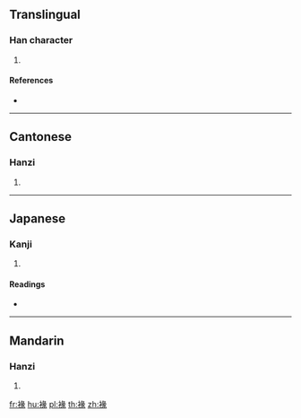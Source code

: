 {{character info/new}}
==Translingual==

===Han character===
{{Han char|rn=145|rad=衣|as=09|sn=15|four=37232|canj=LVNO}}

# {{defn|Han|sort=衣09}}

====References====
* {{Han ref|kx=1121.080|dkj=34443|dj=1589.030|hdz=53105.040|uh=8916|ud=35094|bh=E7CA|bd=59338}}

----

==Cantonese==

===Hanzi===
{{yue-hanzi|jyut=|y=teun5}}

# {{defn|lang=yue|sort=衣09}}

----

==Japanese==

===Kanji===
{{ja-kanji|grade=|rs=衣09}}

# {{defn|lang=ja|sort=衣09}}

====Readings====
* {{ja-readings|on=[[たん]] (tan)|kun=[[ころも]] (koromo)|nanori=}}

----

==Mandarin==

===Hanzi===
{{cmn-hanzi|pin=[[tuàn]] ([[tuan4]])|wg=t'uan<sup>4</sup>}}

# {{defn|lang=cmn|sort=衣09}}

[[fr:褖]]
[[hu:褖]]
[[pl:褖]]
[[th:褖]]
[[zh:褖]]